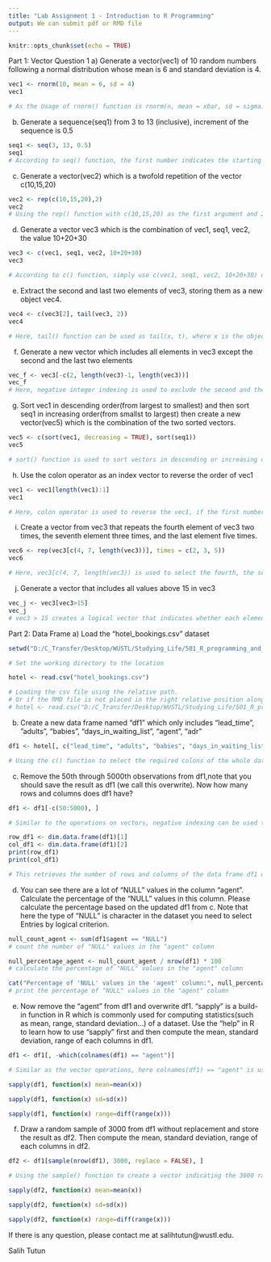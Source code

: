 ---
title: "Lab Assignment 1 - Introduction to R Programming"
output: We can submit pdf or RMD file
---

```{r setup, include=FALSE}
knitr::opts_chunk$set(echo = TRUE)
```

Part 1: Vector
Question 1 
a)	Generate a vector(vec1) of 10 random numbers following a normal distribution whose mean is 6 and standard deviation is 4.
```{r}
vec1 <- rnorm(10, mean = 6, sd = 4)
vec1

# As the Usage of rnorm() function is rnorm(n, mean = xbar, sd = sigma), where xbar is the mean of the normal distribution and sigma is the standard deviation of the normal distribution. Here, mean value 6 and sd value 4 is chosen to meet the requirement.

```

b)	Generate a sequence(seq1) from 3 to 13 (inclusive), increment of the sequence is 0.5
```{r}
seq1 <- seq(3, 13, 0.5) 
seq1
# According to seq() function, the first number indicates the starting number of the sequence, and the second number indicates the last. While the last one indicates the increment of the sequence. Therefore, according to the question, seq(3, 13, 0.5) is set to create this sequence.
```

c)	Generate a vector(vec2) which is a twofold repetition of the vector c(10,15,20)
```{r}
vec2 <- rep(c(10,15,20),2) 
vec2
# Using the rep() function with c(10,15,20) as the first argument and 2 as the second argument will generate a vector that is a twofold repetition of c(10,15,20). The first argument of the rep() function is the object to be repeated, and the second argument is the times that the first argument is to be repeated. Therefore, rep(c(10,15,20),2) will repeat the vector c(10,15,20) two times.
```
d)	Generate a vector vec3 which is the combination of vec1, seq1, vec2, the value 10+20+30
```{r}
vec3 <- c(vec1, seq1, vec2, 10+20+30)
vec3

# According to c() function, simply use c(vec1, seq1, vec2, 10+20+30) can combine the vectors and numbers altogether.
```

e)	Extract the second and last two elements of vec3, storing them as a new object vec4.
```{r}
vec4 <- c(vec3[2], tail(vec3, 2))
vec4

# Here, tail() function can be used as tail(x, t), where x is the object intended for choosing the last t elements. Therefore, tail(vec3,2) can select the last 2 elements of vec3, and using c() function to combine it along with the second element of vec3.
```
f)	Generate a new vector which includes all elements in vec3 except the second and the last two elements
```{r}
vec_f <- vec3[-c(2, length(vec3)-1, length(vec3))]
vec_f
# Here, negative integer indexing is used to exclude the second and the last two elements from vec3.
```

g)	Sort vec1 in descending order(from largest to smallest) and then sort seq1 in increasing order(from smallst to largest) then create a new vector(vec5) which is the combination of the two sorted vectors. 
```{r}
vec5 <- c(sort(vec1, decreasing = TRUE), sort(seq1))
vec5

# sort() function is used to sort vectors in descending or increasing order. While sort(x) means that the vector x is sorted in increasing order in default, while sort(x, decreasing = TRUE) is needed if decending order is required.
```

h)	Use the colon operator as an index vector to reverse the order of vec1
```{r}
vec1 <- vec1[length(vec1):1]
vec1

# Here, colon operator is used to reverse the vec1, if the first number before the colon operator is larger than the second one, then a reversed part of vector is selected. Therefore vec1[length(vec1):1] selects from the last element of the vector to the first element. Therefore reversing the whole vec1's order around.
```

i)	Create a vector from vec3 that repeats the fourth element of vec3 two times, the seventh element three times, and the last element five times.
```{r}
vec6 <- rep(vec3[c(4, 7, length(vec3))], times = c(2, 3, 5))
vec6

# Here, vec3[c(4, 7, length(vec3)) is used to select the fourth, the seventh and the last element of vec3, and the repeated time is specified by the argument "times", and 2, 3, 5 is used to define the repeated times of these three elements respectively.
```

j)	Generate a vector that includes all values above 15 in vec3
```{r}
vec_j <- vec3[vec3>15]
vec_j
# vec3 > 15 creates a logical vector that indicates whether each element of vec3 is greater than 15. Then, this logical vector is used to subset vec3 using the square brackets [ ]. The resulting vec_j vector only contains the elements of vec3 that are greater than 15.
```
Part 2: Data Frame
a)	Load the “hotel_bookings.csv” dataset
```{r}
setwd("D:/C_Transfer/Desktop/WUSTL/Studying_Life/501_R_programming_and_Statistics/Module 1/1.7_Lab_Assignment")

# Set the working directory to the location

hotel <- read.csv("hotel_bookings.csv")

# Loading the csv file using the relative path.
# Or if the RMD file is not placed in the right relative position along with hotel_bookings.csv, we have to use the full file path instead.
# hotel <- read.csv("D:/C_Transfer/Desktop/WUSTL/Studying_Life/501_R_programming_and_Statistics/Module 1/1.7_Lab_Assignment/hotel_bookings.csv") The full path may have to change accordingly.
```
b)	Create a new data frame named “df1” which only includes “lead_time”, ”adults”, “babies”, “days_in_waiting_list”, “agent”, “adr”
```{r}
df1 <- hotel[, c("lead_time", "adults", "babies", "days_in_waiting_list", "agent", "adr")]

# Using the c() function to select the required colons of the whole data frame, while specifying nothing ahead of the comma indicates that all rows shall be selected.
```
c)	Remove the 50th through 5000th observations from df1,note that you should save the result as df1 (we call this overwrite). Now how many rows and columns does df1 have?
```{r}
df1 <- df1[-c(50:5000), ]

# Similar to the operations on vectors, negative indexing can be used to remove some rows or colons.

row_df1 <- dim.data.frame(df1)[1]
col_df1 <- dim.data.frame(df1)[2]
print(row_df1)
print(col_df1)

# This retrieves the number of rows and columns of the data frame df1 using the dim.data.frame() function, and saves them to two variables row_df1 and col_df1.
```
d)	You can see there are a lot of "NULL" values in the column “agent”. Calculate the percentage of the "NULL" values in this column. Please calculate the percentage based on the updated df1 from c. Note that here the type of "NULL" is character in the dataset you need to select Entries by logical criterion.
```{r}
null_count_agent <- sum(df1$agent == "NULL")
# count the number of "NULL" values in the "agent" column

null_percentage_agent <- null_count_agent / nrow(df1) * 100
# calculate the percentage of "NULL" values in the "agent" column

cat("Percentage of 'NULL' values in the 'agent' column:", null_percentage_agent, "%\n")
# print the percentage of "NULL" values in the "agent" column
```
e)	Now remove the “agent” from df1 and overwrite df1. “sapply” is a build-in function in R which is commonly used for computing statistics(such as mean, range, standard deviation…) of a dataset. Use the “help” in R to learn how to use “sapply” first and then compute the mean, standard deviation, range of each columns in df1.
```{r}
df1 <- df1[, -which(colnames(df1) == "agent")]

# Similar as the vector operations, here colnames(df1) == "agent" is used to create a logical vector, where the place of colon "agent" is TURE, and other colons are marked FALSE. The which() function is used to find the index where the TRUE value lies, and it is the index of colon "agent" in this case. Therefore, using the negative indexing again, we can remove the "agent" row from df1
```
```{r}
sapply(df1, function(x) mean=mean(x))
```
```{r}
sapply(df1, function(x) sd=sd(x))
```
```{r}
sapply(df1, function(x) range=diff(range(x)))
```

f)	Draw a random sample of 3000 from df1 without replacement and store the result as df2. Then compute the mean, standard deviation, range of each columns in df2.  
```{r}
df2 <- df1[sample(nrow(df1), 3000, replace = FALSE), ]

# Using the sample() function to create a vector indicating the 3000 random indexes numbers drawn from all the rows from df1. The argument replace is set FALSE to avoid replacement in drawing the example.
```

```{r}
sapply(df2, function(x) mean=mean(x))
```

```{r}
sapply(df2, function(x) sd=sd(x))
```
```{r}
sapply(df2, function(x) range=diff(range(x)))
```
If there is any question, please contact me at salihtutun@wustl.edu. 

Salih Tutun

